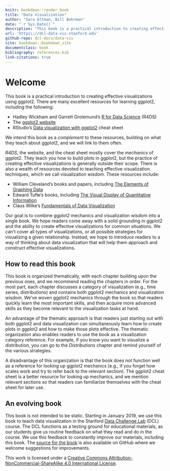 ```yaml
---
knitr: bookdown::render_book
title: "Data Visualization"
author: "Sara Altman, Bill Behrman"
date: "`r Sys.Date()`"
description: "This book is a practical introduction to creating effective visualizations using ggplot2."
url: 'https\://dcl-data-vis.stanford.edu'
github-repo: dcl-docs/data-vis
site: bookdown::bookdown_site
documentclass: book
bibliography: references.bib
link-citations: true
---
```


# Welcome {-}

This book is a practical introduction to creating effective visualizations using ggplot2. There are many excellent resources for learning ggplot2, including the following:

* Hadley Wickham and Garrett Grolemund's [R for Data Science](https://r4ds.had.co.nz/) (R4DS)
* The [ggplot2 website](https://ggplot2.tidyverse.org/)
* RStudio's [Data visualization with ggplot2](https://github.com/rstudio/cheatsheets/blob/master/data-visualization-2.1.pdf) cheat sheet

We intend this book as a _complement_ to these resources, building on what they teach about ggplot2, and we will link to them often.

_R4DS_, the website, and the cheat sheet mostly cover the _mechanics_ of ggplot2. They teach you how to build plots in ggplot2, but the practice of creating effective visualizations is generally outside their scope. There is also a wealth of resources devoted to teaching effective visualization techniques, which we call visualization _wisdom_. These resources include:

* William Cleveland's books and papers, including [The Elements of Graphing Data](https://books.google.com/books?id=KMsZAQAAIAAJ)
* Edward Tufte's books, including [The Visual Display of Quantitative Information](https://books.google.com/books?id=GTd5oQEACAAJ)
* Claus Wilke's [Fundamentals of Data Visualization](https://serialmentor.com/dataviz/)

Our goal is to combine ggplot2 mechanics and visualization wisdom into a single book. We hope readers come away with a solid grounding in ggplot2 and the ability to create effective visualizations for common situations. We can't cover all types of visualizations, or all possible strategies for visualizing a given relationship. Instead, we hope to introduce readers to a way of thinking about data visualization that will help them approach and construct effective visualizations. 

## How to read this book {-}

This book is organized thematically, with each chapter building upon the previous ones, and we recommend reading the chapters in order. For the most part, each chapter discusses a category of visualization (e.g., time series, distributions) and contains both ggplot2 mechanics and visualization wisdom. We've woven ggplot2 mechanics through the book so that readers quickly learn the most important skills, and then acquire more advanced skills as they become relevant to the visualization tasks at hand.

An advantage of the thematic approach is that readers just starting out with both ggplot2 and data visualization can simultaneously learn how to create plots in ggplot2 and how to make those plots effective. The thematic organization also enables readers to use the book as a visualization category reference. For example, if you know you want to visualize a distribution, you can go to the _Distributions_ chapter and remind yourself of the various strategies. 

A disadvantage of this organization is that the book does not function well as a reference for looking up ggplot2 mechanics (e.g., if you forget how scales work and try to refer back to the relevant section). The ggplot2 cheat sheet is a better resource for looking up mechanics, and we mention relevant sections so that readers can familiarize themselves with the cheat sheet for later use. 

## An evolving book {-}

This book is not intended to be static. Starting in January 2019, we use this book to teach data visualization in the Stanford [Data Challenge Lab](https://datalab.stanford.edu/challenge-lab) (DCL) course. The DCL functions as a testing ground for educational materials, as our students give us routine feedback on what they read and do in the course. We use this feedback to constantly improve our materials, including this book. The [source for the book](https://github.com/dcl-docs/data-vis) is also available on GitHub where we welcome suggestions for improvements.

This work is licensed under a [Creative Commons Attribution-NonCommercial-ShareAlike 4.0 International License](http://creativecommons.org/licenses/by-nc-sa/4.0/). 

